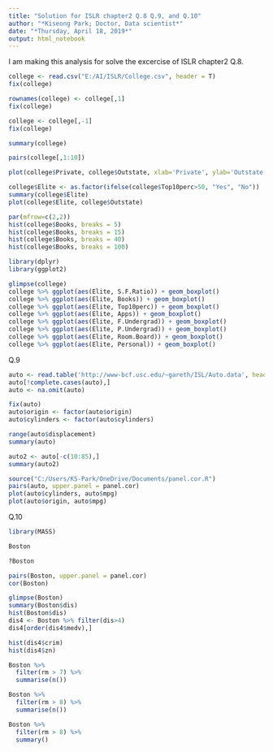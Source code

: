 ```yaml
---
title: "Solution for ISLR chapter2 Q.8 Q.9, and Q.10"
author: "*Kiseong Park; Doctor, Data scientist*"
date: "*Thursday, April 18, 2019*"
output: html_notebook
---
```


I am making this analysis for solve the excercise of ISLR chapter2 Q.8.

```r
college <- read.csv("E:/AI/ISLR/College.csv", header = T)
fix(college)

rownames(college) <- college[,1]
fix(college)

college <- college[,-1]
fix(college)

summary(college)

pairs(college[,1:10])

plot(college$Private, college$Outstate, xlab='Private', ylab='Outstate', main='Private vs Outstate')

college$Elite <- as.factor(ifelse(college$Top10perc>50, "Yes", "No"))
summary(college$Elite)
plot(college$Elite, college$Outstate)

par(mfrow=c(2,2))
hist(college$Books, breaks = 5)
hist(college$Books, breaks = 15)
hist(college$Books, breaks = 40)
hist(college$Books, breaks = 100)

library(dplyr)
library(ggplot2)

glimpse(college)
college %>% ggplot(aes(Elite, S.F.Ratio)) + geom_boxplot()
college %>% ggplot(aes(Elite, Books)) + geom_boxplot()
college %>% ggplot(aes(Elite, Top10perc)) + geom_boxplot()
college %>% ggplot(aes(Elite, Apps)) + geom_boxplot()
college %>% ggplot(aes(Elite, F.Undergrad)) + geom_boxplot()
college %>% ggplot(aes(Elite, P.Undergrad)) + geom_boxplot()
college %>% ggplot(aes(Elite, Room.Board)) + geom_boxplot()
college %>% ggplot(aes(Elite, Personal)) + geom_boxplot()
```

Q.9

```r
auto <- read.table('http://www-bcf.usc.edu/~gareth/ISL/Auto.data', header = T, na.strings = '?')
auto[!complete.cases(auto),]
auto <- na.omit(auto)

fix(auto)
auto$origin <- factor(auto$origin)
auto$cylinders <- factor(auto$cylinders)

range(auto$displacement)
summary(auto)

auto2 <- auto[-c(10:85),]
summary(auto2)

source("C:/Users/KS-Park/OneDrive/Documents/panel.cor.R")
pairs(auto, upper.panel = panel.cor)
plot(auto$cylinders, auto$mpg)
plot(auto$origin, auto$mpg)
```

Q.10

```r
library(MASS)

Boston

?Boston

pairs(Boston, upper.panel = panel.cor)
cor(Boston)

glimpse(Boston)
summary(Boston$dis)
hist(Boston$dis)
dis4 <- Boston %>% filter(dis>4)
dis4[order(dis4$medv),]
```
```r
hist(dis4$crim)
hist(dis4$zn)

Boston %>%
  filter(rm > 7) %>%
  summarise(n())

Boston %>%
  filter(rm > 8) %>%
  summarise(n())

Boston %>%
  filter(rm > 8) %>%
  summary()
```

